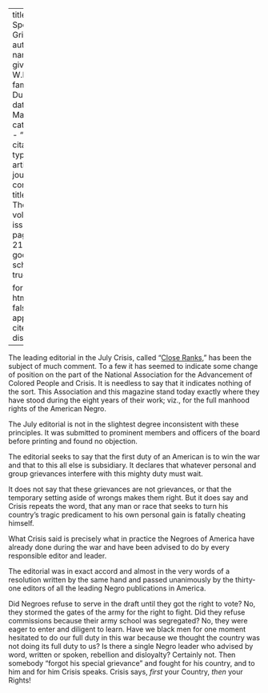 
---
title: 'Our Special Grievances'
author:
  - name:
      given: W.E.B.
      family: Du Bois
date: Mar. 1918
categories: 
  - ""
citation: 
  type: article-journal
  container-title: The Crisis
  volume: 16
  issue: 5
  page: 216-217
google-scholar: true

format:
  html:
    toc: false
    appendix-cite-as: display
---


The leading editorial in the July <span class = "small-caps">Crisis</span>, called "[Close Ranks](../03/close_ranks.md)," has been the subject of much comment. To a few it has seemed to indicate some change of position on the part of the National Association for the Advancement of Colored People and <span class = "small-caps">Crisis</span>. It is needless to say that it indicates nothing of the sort. This Association and this magazine stand today exactly where they have stood during the eight years of their work; viz., for the full manhood rights of the American Negro.

The July editorial is not in the slightest degree inconsistent with these principles. It was submitted to prominent members and officers of the board before printing and found no objection.

The editorial seeks to say that the first duty of an American is to win the war and that to this all else is subsidiary. It declares that whatever personal and group grievances interfere with this mighty duty must wait.

It does not say that these grievances are not grievances, or that the temporary setting aside of wrongs makes them right. But it does say and <span class = "small-caps">Crisis</span> repeats the word, that any man or race that seeks to turn his country's tragic predicament to his own personal gain is fatally cheating himself.

What <span class = "small-caps">Crisis</span> said is precisely what in practice the Negroes of America have already done during the war and have been advised to do by every responsible editor and leader.

The editorial was in exact accord and almost in the very words of a resolution written by the same hand and passed unanimously by the thirty-one editors of all the leading Negro publications in America.



Did Negroes refuse to serve in the draft until they got the right to vote? No, they stormed the gates of the army for the right to fight. Did they refuse commissions because their army school was segregated? No, they were eager to enter and diligent to learn. Have we black men for one moment hesitated to do our full duty in this war because we thought the country was not doing its full duty to us? Is there a single Negro leader who advised by word, written or spoken, rebellion and disloyalty? Certainly not. Then somebody "forgot his special grievance" and fought for his country, and to him and for him <span class = "small-caps">Crisis</span> speaks. <span class = "small-caps">Crisis</span> says, *first* your Country, *then* your Rights!


